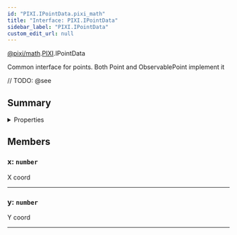 ```yaml
---
id: "PIXI.IPointData.pixi_math"
title: "Interface: PIXI.IPointData"
sidebar_label: "PIXI.IPointData"
custom_edit_url: null
---
```


[@pixi/math](../modules/pixi_math).[PIXI](../namespaces/PIXI).IPointData


Common interface for points. Both Point and ObservablePoint implement it



// TODO: @see

        

## Summary

<details><summary>Properties</summary>
<p>

| Name | Type                | Description |
| ---- | ------------------- | ----------- |
| x    | <code>number</code> | X coord     |
| y    | <code>number</code> | Y coord     |

</p>
</details>
    




## Members
<article>

### x: <span><code>number</code></span>
X coord

</article>


---------------------------------------

<article>

### y: <span><code>number</code></span>
Y coord

</article>


---------------------------------------



  